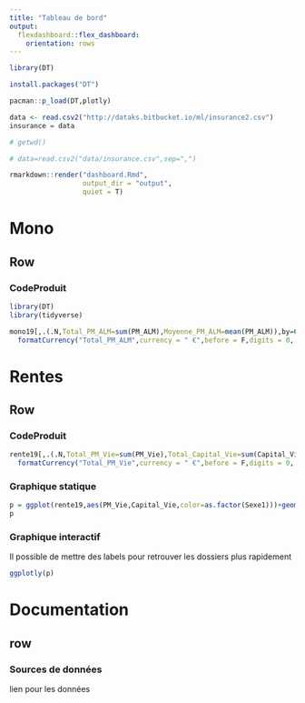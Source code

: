 ```yaml
---
title: "Tableau de bord"
output:
  flexdashboard::flex_dashboard:
    orientation: rows
---
```


```r
library(DT)

install.packages("DT")

pacman::p_load(DT,plotly)

data <- read.csv2("http://dataks.bitbucket.io/ml/insurance2.csv")
insurance = data

# getwd()

# data=read.csv2("data/insurance.csv",sep=",")

rmarkdown::render("dashboard.Rmd",
                  output_dir = "output",
                  quiet = T)

```

# Mono

## Row {.tabset}

### CodeProduit


```r
library(DT)
library(tidyverse)

mono19[,.(.N,Total_PM_ALM=sum(PM_ALM),Moyenne_PM_ALM=mean(PM_ALM)),by=CodeProduit] %>% datatable()%>%
  formatCurrency("Total_PM_ALM",currency = " €",before = F,digits = 0, mark = " ")

```
# Rentes

## Row {.tabset}

### CodeProduit

```r
rente19[,.(.N,Total_PM_Vie=sum(PM_Vie),Total_Capital_Vie=sum(Capital_Vie)),by=CodeProduit] %>% datatable()%>%
  formatCurrency("Total_PM_Vie",currency = " €",before = F,digits = 0, mark = " ")

```

### Graphique statique

```r
p = ggplot(rente19,aes(PM_Vie,Capital_Vie,color=as.factor(Sexe1)))+geom_point()
p
```

### Graphique interactif

Il possible de mettre des labels pour retrouver les dossiers plus rapidement

```r
ggplotly(p)

```

# Documentation

## row {.tabse}

### Sources de données


lien pour les données


